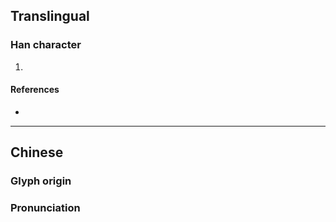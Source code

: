{{character info/new}}
==Translingual==

===Han character===
{{Han char|rn=96|rad=玉|as=17|sn=22|four=11107|canj=NBMGI|ids=⿱彌玉}}

# {{defn|Han|sort=玉17}}

====References====
* {{Han ref|kx=0745.180|dkj=21349|dj=1153.280|hdz=21146.100|uh=74D5|ud=29909|bh=F6F1|bd=63217}}

----

==Chinese==
{{zh-forms|s=𤦀}}

===Glyph origin===
{{Han etym}}

===Pronunciation===
{{zh-pron
|m=mí
}}